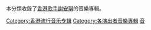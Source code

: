 本分類收錄了[[香港|香港]][[歌手|歌手]][[謝安琪|謝安琪]]的音樂專輯。
[[Category:香港流行音乐专辑|Category:香港流行音乐专辑]]
[[Category:各演出者音樂專輯|Category:各演出者音樂專輯]]
[[Category:謝安琪|音]]